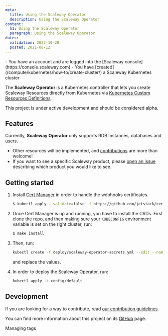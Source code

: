```yaml
---
meta:
  title: Using the Scaleway Operator
  description: Using the Scaleway Operator
content:
  h1: Using the Scaleway Operator
  paragraph: Using the Scaleway Operator
dates:
  validation: 2022-10-20
  posted: 2021-08-12
---
```


<Message type="requirement">
  - You have an account and are logged into the [Scaleway console](https://console.scaleway.com)
  - You have [created](/compute/kubernetes/how-to/create-cluster/) a Scaleway Kubernetes cluster
</Message>


The **Scaleway Operator** is a Kubernetes controller that lets you create Scaleway Resources directly from Kubernetes via [Kubernetes Custom Resources Definitions](https://kubernetes.io/docs/concepts/extend-kubernetes/api-extension/custom-resources/).

<Message type="important">
  This project is under active development and should be considered alpha.
</Message>

## Features

Currently, **Scaleway Operator** only supports RDB Instances, databases and users. 

<Message type="note">

* Other resources will be implemented, and [contributions](https://github.com/scaleway/scaleway-operator/blob/main/CONTRIBUTING.md) are more than welcome!
* If you want to see a specific Scaleway product, please [open an issue](https://github.com/scaleway/scaleway-operator/issues/new) describing which product you would like to see.

</Message>

## Getting started

1. Install [Cert Manager](https://cert-manager.io/docs/installation/kubernetes/) in order to handle the webhooks certificates.
    ```bash
    $ kubectl apply --validate=false -f https://github.com/jetstack/cert-manager/releases/download/v1.7.1/cert-manager.yaml
    ```
2. Once Cert Manager is up and running, you have to install the CRDs. First clone the repo, and then making sure your `KUBECONFIG` environment variable is set on the right cluster, run:
    ```bash
    $ make install
    ```
3. Then, run:
    ```bash
    kubectl create -f deploy/scaleway-operator-secrets.yml --edit --namespace=scaleway-operator-system
    ```

    and replace the values.
4. In order to deploy the Scaleway Operator, run:
    ```bash
    kubectl apply -k config/default
    ```

## Development

If you are looking for a way to contribute, read [our contribution guidelines](https://github.com/scaleway/scaleway-operator/blob/main/CONTRIBUTING.md).

You can find more information about this project on its [GitHub](https://github.com/scaleway/scaleway-operator) page.


<Navigation title="See Also">
  <PreviousButton to="/compute/kubernetes/api-cli/managing-tags/">Managing tags</PreviousButton>
</Navigation>